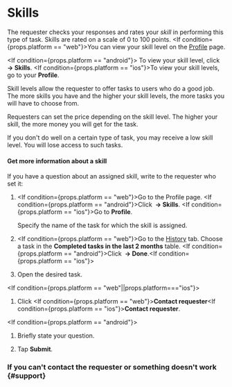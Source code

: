 
# Skills

The requester checks your responses and rates your _skill_ in performing this type of task. Skills are rated on a scale of 0 to 100 points. <If condition={props.platform == "web"}>You can view your skill level on the [Profile](http://toloka.yandex.com/profile) page.</If>

<If condition={props.platform == "android"}>
To view your skill level, click **<img src="https://tlk-infra-front.azureedge.net/portal-static/uploaded/images/1676448834501/1676448834501_original_png.png" alt="" /> → Skills**.</If> <If condition={props.platform == "ios"}>To view your skill levels, go to your **Profile**.
</If>

Skill levels allow the requester to offer tasks to users who do a good job. The more skills you have and the higher your skill levels, the more tasks you will have to choose from.

Requesters can set the price depending on the skill level. The higher your skill, the more money you will get for the task.

If you don't do well on a certain type of task, you may receive a low skill level. You will lose access to such tasks.

#### Get more information about a skill

If you have a question about an assigned skill, write to the requester who set it:

1. <If condition={props.platform == "web"}>Go to the Profile page.</If> <If condition={props.platform == "android"}>Click **<img src="https://tlk-infra-front.azureedge.net/portal-static/uploaded/images/1676448834501/1676448834501_original_png.png" alt="" /> → Skills**.</If> <If condition={props.platform == "ios"}>Go to **Profile**.</If>

    Specify the name of the task for which the skill is assigned.

1. <If condition={props.platform == "web"}>Go to the [History](https://toloka.yandex.com/profile/history) tab. Choose a task in the **Completed tasks in the last 2 months** table. </If><If condition={props.platform == "android"}>Click **<img src="https://tlk-infra-front.azureedge.net/portal-static/uploaded/images/1676448834501/1676448834501_original_png.png" alt="" /> → Done**.</If><If condition={props.platform == "ios"}><PriemkaPLslRnjK3B/></If>

1. Open the desired task.

<If condition={props.platform == "web"||props.platform==="ios"}>

1. Click <If condition={props.platform == "web"}>**Contact requester**</If><If condition={props.platform == "ios"}>**Contact requester**</If>.

</If>

<If condition={props.platform == "android"}><PriemkaPJlnY4JK3B/></If>

1. Briefly state your question.

1. Tap **Submit**.

### If you can't contact the requester or something doesn't work {#support}

<SupportButton/>
